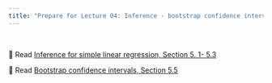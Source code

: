 ```yaml
---
title: "Prepare for Lecture 04: Inference - bootstrap confidence intervals"
---
```


<br>

📖 Read [Inference for simple linear regression, Section 5. 1- 5.3](https://introregression.netlify.app/05-slr-inference)

📖 Read [Bootstrap confidence intervals, Section 5.5](https://introregression.netlify.app/05-slr-inference#sec-bootstrap-ci)
